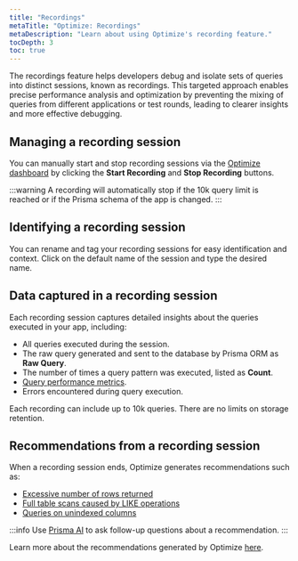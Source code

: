 ```yaml
---
title: "Recordings"
metaTitle: "Optimize: Recordings"
metaDescription: "Learn about using Optimize's recording feature."
tocDepth: 3
toc: true
---
```


The recordings feature helps developers debug and isolate sets of queries into distinct sessions, known as recordings. This targeted approach enables precise performance analysis and optimization by preventing the mixing of queries from different applications or test rounds, leading to clearer insights and more effective debugging.

## Managing a recording session

You can manually start and stop recording sessions via the [Optimize dashboard](https://console.prisma.io/optimize) by clicking the **Start Recording** and **Stop Recording** buttons.

:::warning
A recording will automatically stop if the 10k query limit is reached or if the Prisma schema of the app is changed.
:::

## Identifying a recording session

You can rename and tag your recording sessions for easy identification and context. Click on the default name of the session and type the desired name.

## Data captured in a recording session

Each recording session captures detailed insights about the queries executed in your app, including:

- All queries executed during the session.
- The raw query generated and sent to the database by Prisma ORM as **Raw Query**.
- The number of times a query pattern was executed, listed as **Count**.
- [Query performance metrics](/optimize/performance-metrics).
- Errors encountered during query execution.

Each recording can include up to 10k queries. There are no limits on storage retention.

## Recommendations from a recording session

When a recording session ends, Optimize generates recommendations such as:

- [Excessive number of rows returned](/optimize/recommendations/excessive-number-of-rows-returned)
- [Full table scans caused by LIKE operations](/optimize/recommendations/full-table-scans-caused-by-like-operations)
- [Queries on unindexed columns](/optimize/recommendations/queries-on-unindexed-columns)

:::info
Use [Prisma AI](/optimize/prisma-ai) to ask follow-up questions about a recommendation.
:::

Learn more about the recommendations generated by Optimize [here](/optimize/recommendations).
